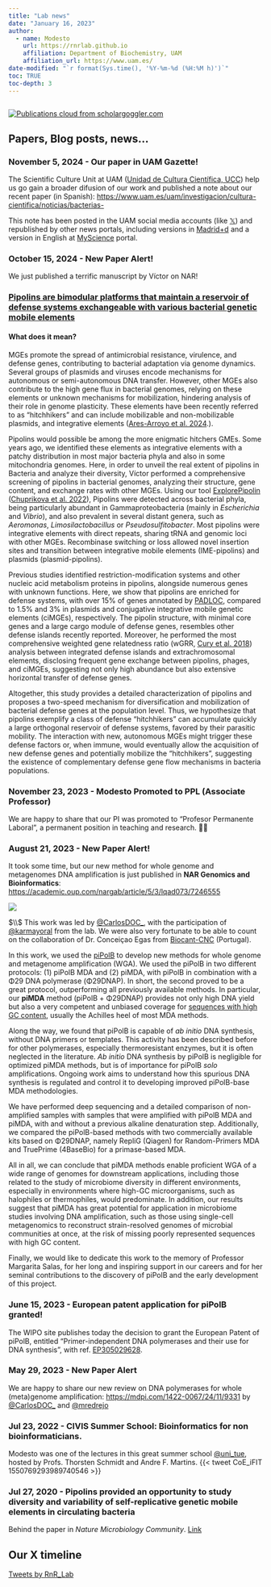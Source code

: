 ```yaml
---
title: "Lab news"
date: "January 16, 2023"
author: 
  - name: Modesto
    url: https://rnrlab.github.io
    affiliation: Department of Biochemistry, UAM
    affiliation_url: https://www.uam.es/
date-modified: "`r format(Sys.time(), '%Y-%m-%d (%H:%M h)')`"
toc: TRUE
toc-depth: 3
---
```


```r

```

[![Publications cloud from scholargoggler.com](images/wordcloud.png){fig-alt="Publications cloud from scholargoggler.com"}](https://scholargoggler.com/)

## Papers, Blog posts, news...

### November 5, 2024 - Our paper in UAM Gazette!

The Scientific Culture Unit at UAM ([Unidad de Cultura Científica, UCC](https://www.uam.es/uam/investigacion/cultura-cientifica)) help us go gain a broader difusion of our work and published a note about our recent paper (in Spanish): <https://www.uam.es/uam/investigacion/cultura-cientifica/noticias/bacterias->

This note has been posted in the UAM social media accounts (like [𝕏](https://x.com/UAM_Madrid/status/1853800065778794564)) and republished by other news portals, including versions in [Madrid+d](https://www.madrimasd.org/notiweb/noticias/identifican-elementos-geneticos-moviles-clave-defensa-contra-bacteriofagos?utm_campaign=notiweb-05112024&utm_medium=email&utm_source=mail-marketing#utm_source=notiweb_newsletter&utm_medium=email&utm_campaign=noti2_05nov2024) and a version in English at [MyScience](https://www.myscience.es/news/2024/identifican_elementos_geneticos_moviles_clave_para_la_defensa_contra_bacteriofagos-2024-uam) portal.

### October 15, 2024 - New Paper Alert!

We just published a terrific manuscript by Víctor on NAR!

::: {.callout-note icon="true"}
### [Pipolins are bimodular platforms that maintain a reservoir of defense systems exchangeable with various bacterial genetic mobile elements](https://academic.oup.com/nar/advance-article/doi/10.1093/nar/gkae891/7822304#google_vignette)
:::

#### What does it mean?

MGEs promote the spread of antimicrobial resistance, virulence, and defense genes, contributing to bacterial adaptation via genome dynamics. Several groups of plasmids and viruses encode mechanisms for autonomous or semi-autonomous DNA transfer. However, other MGEs also contribute to the high gene flux in bacterial genomes, relying on these elements or unknown mechanisms for mobilization, hindering analysis of their role in genome plasticity. These elements have been recently referred to as “hitchhikers” and can include mobilizable and non-mobilizable plasmids, and integrative elements ([Ares-Arroyo et al. 2024](https://doi.org/10.32942/X2R89M).).

Pipolins would possible be among the more enigmatic hitchers GMEs. Some years ago, we identified these elements as integrative elements with a patchy distribution in most major bacteria phyla and also in some mitochondria genomes. Here, in order to unveil the real extent of pipolins in Bacteria and analyze their diversity, Víctor performed a comprehensive screening of pipolins in bacterial genomes, analyzing their structure, gene content, and exchange rates with other MGEs. Using our tool [ExplorePipolin](mge.html#explorepipolin) ([Chuprikova et al. 2022](https://pubmed.ncbi.nlm.nih.gov/36699382/)), Pipolins were detected across bacterial phyla, being particularly abundant in Gammaproteobacteria (mainly in *Escherichia* and *Vibrio*), and also prevalent in several distant genera, such as *Aeromonas*, *Limosilactobacillus* or *Pseudosulfitobacter*. Most pipolins were integrative elements with direct repeats, sharing tRNA and genomic loci with other MGEs. Recombinase switching or loss allowed novel insertion sites and transition between integrative mobile elements (IME-pipolins) and plasmids (plasmid-pipolins).

Previous studies identified restriction-modification systems and other nucleic acid metabolism proteins in pipolins, alongside numerous genes with unknown functions. Here, we show that pipolins are enriched for defense systems, with over 15% of genes annotated by [PADLOC](https://github.com/padlocbio/padloc), compared to 1.5% and 3% in plasmids and conjugative integrative mobile genetic elements (ciMGEs), respectively. The pipolin structure, with minimal core genes and a large cargo module of defense genes, resembles other defense islands recently reported. Moreover, he performed the most comprehensive weighted gene relatedness ratio (wGRR, [Cury et al. 2018](https://pubmed.ncbi.nlm.nih.gov/29905872/)) analysis between integrated defense islands and extrachromosomal elements, disclosing frequent gene exchange between pipolins, phages, and ciMGEs, suggesting not only high abundance but also extensive horizontal transfer of defense genes.

Altogether, this study provides a detailed characterization of pipolins and proposes a two-speed mechanism for diversification and mobilization of bacterial defense genes at the population level. Thus, we hypothesize that pipolins exemplify a class of defense "hitchhikers" can accumulate quickly a large orthogonal reservoir of defense systems, favored by their parasitic mobility. The interaction with new, autonomous MGEs might trigger these defense factors or, when immune, would eventually allow the acquisition of new defense genes and potentially mobilize the “hitchhikers”, suggesting the existence of complementary defense gene flow mechanisms in bacteria populations.

### November 23, 2023 - Modesto Promoted to PPL (Associate Professor)

We are happy to share that our PI was promoted to "Profesor Permanente Laboral", a permanent position in teaching and research. 🍾🍾

### August 21, 2023 - New Paper Alert!

It took some time, but our new method for whole genome and metagenomes DNA amplification is just published in **NAR Genomics and Bioinformatics**: <https://academic.oup.com/nargab/article/5/3/lqad073/7246555>

![](images/m_lqad073figgra1.jpeg)

$\\$ This work was led by [\@CarlosDOC\_](https://twitter.com/CarlosDOC_), with the participation of [\@karmayoral](https://twitter.com/karmayoral) from the lab. We were also very fortunate to be able to count on the collaboration of Dr. Conceiçao Egas from [Biocant-CNC](https://cnc.uc.pt/en/people/c-egas) (Portugal).

In this work, we used the [piPolB](polb.html#pipolb) to develop new methods for whole genome and metagenome amplification (WGA). We used the piPolB in two different protocols: (1) piPolB MDA and (2) piMDA, with piPolB in combination with a Φ29 DNA polymerase (Φ29DNAP). In short, the second proved to be a great protocol, outperforming all previously available methods. In particular, our **piMDA** method (piPolB + Φ29DNAP) provides not only high DNA yield but also a very competent and unbiased coverage for [sequences with high GC content]{.underline}, usually the Achilles heel of most MDA methods.

Along the way, we found that piPolB is capable of *ab initio* DNA synthesis, without DNA primers or templates. This activity has been described before for other polymerases, especially thermoresistant enzymes, but it is often neglected in the literature. *Ab initio* DNA synthesis by piPolB is negligible for optimized piMDA methods, but is of importance for piPolB *solo* amplifications. Ongoing work aims to understand how this spurious DNA synthesis is regulated and control it to developing improved piPolB-base MDA methodologies.

We have performed deep sequencing and a detailed comparison of non-amplified samples with samples that were amplified with piPolB MDA and piMDA, with and without a previous alkaline denaturation step. Additionally, we compared the piPolB-based methods with two commercially available kits based on Φ29DNAP, namely RepliG (Qiagen) for Random-Primers MDA and TruePrime (4BaseBio) for a primase-based MDA.

All in all, we can conclude that piMDA methods enable proficient WGA of a wide range of genomes for downstream applications, including those related to the study of microbiome diversity in different environments, especially in environments where high-GC microorganisms, such as halophiles or thermophiles, would predominate. In addition, our results suggest that piMDA has great potential for application in microbiome studies involving DNA amplification, such as those using single-cell metagenomics to reconstruct strain-resolved genomes of microbial communities at once, at the risk of missing poorly represented sequences with high GC content.

Finally, we would like to dedicate this work to the memory of Professor Margarita Salas, for her long and inspiring support in our careers and for her seminal contributions to the discovery of piPolB and the early development of this project.

### 

### June 15, 2023 - European patent application for piPolB granted!

The WIPO site publishes today the decision to grant the European Patent of piPolB, entitled "Primer-independent DNA polymerases and their use for DNA synthesis", with ref. [EP305029628](https://patentscope.wipo.int/search/en/detail.jsf?docId=EP305029628&_fid=EP305029628).

### 

### May 29, 2023 - New Paper Alert

We are happy to share our new review on DNA polymerases for whole (meta)genome amplification: <https://mdpi.com/1422-0067/24/11/9331> by [\@CarlosDOC\_](https://twitter.com/CarlosDOC_) and [\@mredrejo](https://twitter.com/mredrejo)

### 

### Jul 23, 2022 - CIVIS Summer School: Bioinformatics for non bioinformaticians.

Modesto was one of the lectures in this great summer school [\@uni_tue](https://twitter.com/uni_tue), hosted by Profs. Thorsten Schmidt and Andre F. Martins. {{< tweet CoE_iFIT 1550769293989740546 >}}

### Jul 27, 2020 - Pipolins provided an opportunity to study diversity and variability of self-replicative genetic mobile elements in circulating bacteria

Behind the paper in *Nature Microbiology Community*. [Link](https://microbiologycommunity.nature.com/posts/pipolins-provided-an-opportunity-to-study-diversity-and-variability-of-self-replicative-genetic-mobile-elements-in-circulating-bacteria)

## Our **X** timeline

<a class="twitter-timeline" href="https://twitter.com/RnR_Lab?ref_src=twsrc%5Etfw">Tweets by RnR_Lab</a> <script async src="https://platform.twitter.com/widgets.js" charset="utf-8"></script>

